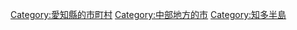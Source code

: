 {{Commonscat|Handa, Aichi}}
{{Catmore}}

{{DEFAULTSORT:Handa-shi}}
[[Category:愛知縣的市町村|Category:愛知縣的市町村]]
[[Category:中部地方的市|Category:中部地方的市]]
[[Category:知多半島|Category:知多半島]]